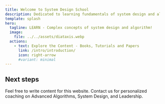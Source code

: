 ```yaml
---
title: Welcome to System Design School
description: Dedicated to learning fundamentals of system design and algorithm.
template: splash
hero:
  tagline: LEARN - Complex concepts of system design and algorithm!
  image:
    file: ../../assets/diataxis.webp
  actions:
    - text: Explore the Content - Books, Tutorials and Papers
      link: /intro/introduction/
      icon: right-arrow
      #variant: minimal
---
```



## Next steps

<CardGrid>
	<Card title="Contribute" icon="add-document">
		Feel free to write content for this website.
	</Card>
	<Card title="Get personalized coaching" icon="setting">
		Contact us for personalized coaching on Advanced Algorithms, System Design, and Leadership.
	</Card>
	
</CardGrid>
